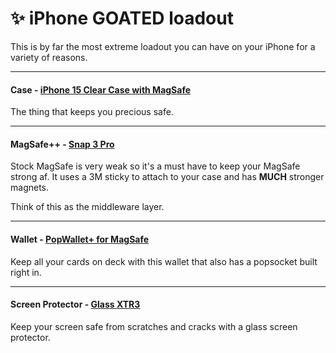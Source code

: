 
# ✨ iPhone GOATED loadout 

This is by far the most extreme loadout you can have on your iPhone for a variety of reasons.

---

#### Case - [iPhone 15 Clear Case with MagSafe](https://apple.com/shop/product/MT203ZM/A/iphone-15-clear-case-with-magsafe)
The thing that keeps you precious safe.

---

#### MagSafe++ - [Snap 3 Pro](https://ohsnap.com/products/snap-3-pro)

Stock MagSafe is very weak so it's a must have to keep your MagSafe strong af. It uses a 3M sticky to attach to your case and has **MUCH** stronger magnets.

Think of this as the middleware layer.

---

#### Wallet - [PopWallet+ for MagSafe](https://popsockets.com/en-us/p/black-%E2%80%94-popwallet--for-magsafe/806922.html)

Keep all your cards on deck with this wallet that also has a popsocket built right in.

---

#### Screen Protector - [Glass XTR3](https://zagg.com/glass-xtr3-iphone-15-pro-max)

Keep your screen safe from scratches and cracks with a glass screen protector.

